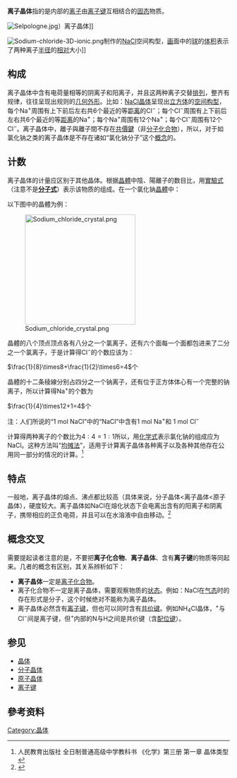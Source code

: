'''离子晶体'''指的是内部的[[离子|离子]]由[[离子键|离子键]]互相结合的[[固体|固态]]物质。

[[File:Selpologne.jpg|thumb]]）离子晶体]]

[[File:Sodium-chloride-3D-ionic.png|thumb]]制作的[[NaCl|NaCl]]空间构型，[[画|画]]面中的[[球|球]]的[[体积|体积]]表示了两种离子[[半径|半径]]的[[相对|相对]]大小]]

==构成==
离子晶体中含有电荷量相等的阴离子和阳离子，并且这两种离子交替[[排列|排列]]，整齐有规律，往往呈现出规则的[[立體幾何|几何外形]]。比如：[[NaCl|NaCl]][[晶体|晶体]]呈现出[[立方体|立方体]]的[[空间构型|空间构型]]，每个Na<sup>+</sup>周围有上下前后左右共6个最近的等[[距离|距离]]的Cl<sup>−</sup>；每个Cl<sup>−</sup>周围有上下前后左右共6个最近的等[[距离|距离]]的Na<sup>+</sup>；每个Na<sup>+</sup>周围有12个Na<sup>+</sup>；每个Cl<sup>−</sup>周围有12个Cl<sup>−</sup>。离子晶体中，離子與離子間不存在[[共价键|共價鍵]]（非[[分子化合物|分子化合物]]），所以，对于如氯化钠之类的离子晶体是不存在诸如“氯化钠分子”这个[[概念|概念]]的。

==计数==
离子晶体的计量应区别于其他晶体。根据[[晶體|晶體]]中陰、陽離子的数目比，用[[實驗式|實驗式]]（注意不是'''[[分子式|分子式]]'''）表示该物质的组成。在一个氯化钠[[晶體|晶體]]中：

以下图中的晶體为例：

[[File:Sodium_chloride_crystal.png|250px]]

晶體的八个顶点顶点各有八分之一个氯离子，还有六个面每一个面都包进来了二分之一个氯离子，于是计算得Cl<sup>−</sup>的个数应该为：

<math>\frac{1}{8}\times8+\frac{1}{2}\times6=4</math>个

晶體的十二条稜線分别占四分之一个钠离子，还有位于正方体体心有一个完整的钠离子，所以计算得Na<sup>+</sup>的个数为

<math>\frac{1}{4}\times12+1=4</math>个

注：人们所说的“1 mol NaCl”中的“NaCl”中含有1 mol Na<sup>+</sup>和 1 mol Cl<sup>−</sup>

计算得两种离子的个数比为<math>4:4=1:1</math>所以，用[[化学式|化学式]]表示氯化钠的组成应为NaCl。这种方法叫“[[均摊法|均摊法]]”，适用于计算离子晶体各种离子以及各种其他存在公用同一部分的情况的计算。<ref>人民教育出版社 全日制普通高级中学教科书 《化学》第三册 第一章 晶体类型</ref>

==特点==
一般地，离子晶体的熔点、沸点都比较高（具体来说，分子晶体<离子晶体<原子晶体），硬度较大。离子晶体如NaCl在熔化状态下会电离出含有的阳离子和阴离子，携带相应的正负电荷，并且可以在水溶液中自由移动。<ref>{{web cite|url=http://www.chemguide.co.uk/atoms/structures/ionicstruct.html|title=Ionic Structures|accessdate=13 August 2009|archive-date=2012-09-08|archive-url=https://www.webcitation.org/6AX9pzFGF?url=http://www.chemguide.co.uk/atoms/structures/ionicstruct.html|dead-url=yes}}</ref>

==概念交叉==
需要提起读者注意的是，不要把'''离子化合物'''、'''离子晶体'''、含有'''离子键'''的物质等同起来。几者的概念有区别，其关系辨析如下：
*'''离子晶体'''一定是[[离子化合物|离子化合物]]。
*离子化合物不一定是离子晶体，需要观察物质的[[物态变化|状态]]。例如：NaCl在[[气体|气态]]时的存在形式是分子，这个时候绝对不能称为离子晶体。
*离子晶体必然含有[[离子键|离子键]]，但也可以同时含有[[共价键|共价键]]。例如NH<sub>4</sub>Cl晶体，{{chem|NH|4}}<sup>+</sup>与Cl<sup>−</sup>间是离子键，但{{chem|NH|4}}<sup>+</sup>内部的N与H之间是共价键（含[[配位键|配位键]]）。

==参见==
*[[晶体|晶体]]
*[[分子晶体|分子晶体]]
*[[原子晶体|原子晶体]]
*[[离子键|离子键]]

==參考资料==
{{reflist}}

{{Authority control}}
[[Category:晶体|Category:晶体]]